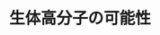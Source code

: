 ﻿---
title: "生体高分子の可能性"
category: "物質理工学院"
vol: "87"
interviewee: "芹澤 武"
url: "http://www.serizawa.polymer.titech.ac.jp/serizawa.html"
tags: ["高分子","生命","化学"]
pdf: "87-3-serizawa.pdf"
career: ""
preface: "生命を形作るために必要不可欠な生体高分子。近年研究が活発に行われているこの分野を、化学と生物の境界領域で研究しているのが芹澤である。先生は生体高分子の、生体の中では使われていない性質を新たな機能として使うことができないかと考え研究している。本稿では主に、 ペプチドやセルロースの機能に着目し、新たな材料への可能性を探る先生の研究について紹介する。"
---
